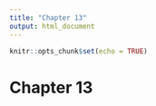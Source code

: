 ```yaml
---
title: "Chapter 13"
output: html_document
---
```


```r
knitr::opts_chunk$set(echo = TRUE)
```

# Chapter 13
